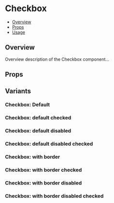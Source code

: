 

<Meta of={Checkbox} />

# Checkbox

- [Overview](#overview)
- [Props](#props)
- [Usage](#usage)

## Overview

Overview description of the Checkbox component...

## Props

<Controls />

## Variants

### Checkbox: Default

<Canvas of={Checkbox.Default} />

### Checkbox: default checked

<Canvas of={Checkbox.DefaultChecked} />

### Checkbox: default disabled

<Canvas of={Checkbox.DefaultDisabled} />

### Checkbox: default disabled checked

<Canvas of={Checkbox.DefaultDisabledChecked} />

### Checkbox: with border

<Canvas of={Checkbox.WithBorder} />

### Checkbox: with border checked

<Canvas of={Checkbox.WithBorderChecked} />

### Checkbox: with border disabled

<Canvas of={Checkbox.WithBorderDisabled} />

### Checkbox: with border disabled checked

<Canvas of={Checkbox.WithBorderDisabledChecked} />


